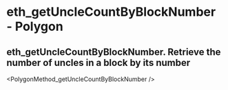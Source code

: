 # eth_getUncleCountByBlockNumber  - Polygon

## eth_getUncleCountByBlockNumber. Retrieve the number of uncles in a block by its number


<PolygonMethod_getUncleCountByBlockNumber />
